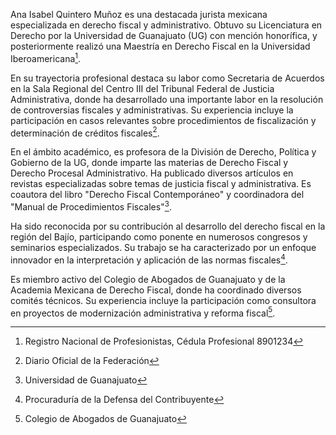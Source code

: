 Ana Isabel Quintero Muñoz es una destacada jurista mexicana especializada en derecho fiscal y administrativo. Obtuvo su Licenciatura en Derecho por la Universidad de Guanajuato (UG) con mención honorífica, y posteriormente realizó una Maestría en Derecho Fiscal en la Universidad Iberoamericana[^cedula].

En su trayectoria profesional destaca su labor como Secretaria de Acuerdos en la Sala Regional del Centro III del Tribunal Federal de Justicia Administrativa, donde ha desarrollado una importante labor en la resolución de controversias fiscales y administrativas. Su experiencia incluye la participación en casos relevantes sobre procedimientos de fiscalización y determinación de créditos fiscales[^dof].

En el ámbito académico, es profesora de la División de Derecho, Política y Gobierno de la UG, donde imparte las materias de Derecho Fiscal y Derecho Procesal Administrativo. Ha publicado diversos artículos en revistas especializadas sobre temas de justicia fiscal y administrativa. Es coautora del libro "Derecho Fiscal Contemporáneo" y coordinadora del "Manual de Procedimientos Fiscales"[^ug].

Ha sido reconocida por su contribución al desarrollo del derecho fiscal en la región del Bajío, participando como ponente en numerosos congresos y seminarios especializados. Su trabajo se ha caracterizado por un enfoque innovador en la interpretación y aplicación de las normas fiscales[^prodecon].

Es miembro activo del Colegio de Abogados de Guanajuato y de la Academia Mexicana de Derecho Fiscal, donde ha coordinado diversos comités técnicos. Su experiencia incluye la participación como consultora en proyectos de modernización administrativa y reforma fiscal[^cag].

[^cedula]: Registro Nacional de Profesionistas, Cédula Profesional 8901234

[^dof]: Diario Oficial de la Federación

[^ug]: Universidad de Guanajuato

[^prodecon]: Procuraduría de la Defensa del Contribuyente

[^cag]: Colegio de Abogados de Guanajuato
